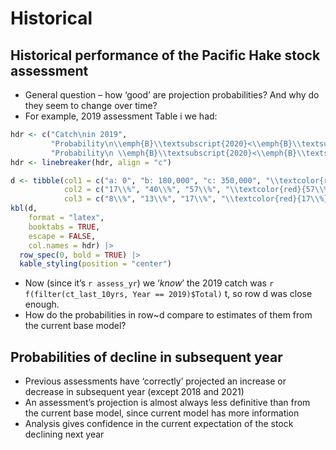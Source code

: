 # Historical

## Historical performance of the Pacific Hake stock assessment

* General question -- how 'good' are projection probabilities? And why do
  they seem to change over time?
* For example, 2019 assessment Table i we had:

```r
hdr <- c("Catch\nin 2019",
         "Probability\n\\emph{B}\\textsubscript{2020}<\\emph{B}\\textsubscript{2019}",
         "Probability\n \\emph{B}\\textsubscript{2020}<\\emph{B}\\textsubscript{40\\%}")
hdr <- linebreaker(hdr, align = "c")

d <- tibble(col1 = c("a: 0", "b: 180,000", "c: 350,000", "\\textcolor{red}{d: 410,000}"),
            col2 = c("17\\%", "40\\%", "57\\%", "\\textcolor{red}{57\\%}"),
            col3 = c("8\\%", "13\\%", "17\\%", "\\textcolor{red}{17\\%}"))
kbl(d,
    format = "latex",
    booktabs = TRUE,
    escape = FALSE,
    col.names = hdr) |>
  row_spec(0, bold = TRUE) |> 
  kable_styling(position = "center")
```

\pause
* Now (since it's `r assess_yr`) we '*know*' the 2019 catch was
  `r f(filter(ct_last_10yrs, Year == 2019)$Total)` t, so row d was close
  enough.
\pause
* How do the probabilities in row~d compare to estimates of them from the
  current base model?

## Probabilities of decline in subsequent year

* Previous assessments have 'correctly' projected an increase or decrease
  in subsequent year (except 2018 and 2021)
* An assessment's projection is almost always less definitive than from
  the current base model, since current model has more information
* Analysis gives confidence in the current expectation of the stock
  declining next year
  
